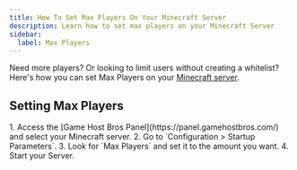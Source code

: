 ```yaml
---
title: How To Set Max Players On Your Minecraft Server
description: Learn how to set max players on your Minecraft Server
sidebar:
  label: Max Players
---
```


Need more players? Or looking to limit users without creating a whitelist? Here's how you can set Max Players on your [Minecraft server](https://www.gamehostbros.com/minecraft-server-hosting/).

## Setting Max Players

<Steps>
  1. Access the [Game Host Bros Panel](https://panel.gamehostbros.com/) and select your Minecraft server.
  2. Go to `Configuration > Startup Parameters`.
  3. Look for `Max Players` and set it to the amount you want.  
  4. Start your Server.
</Steps>